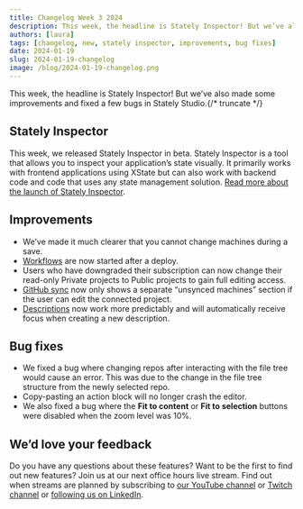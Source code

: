 ```yaml
---
title: Changelog Week 3 2024
description: This week, the headline is Stately Inspector! But we’ve also made some improvements and fixed a few bugs in Stately Studio.
authors: [laura]
tags: [changelog, new, stately inspector, improvements, bug fixes]
date: 2024-01-19
slug: 2024-01-19-changelog
image: /blog/2024-01-19-changelog.png
---
```


This week, the headline is Stately Inspector! But we’ve also made some improvements and fixed a few bugs in Stately Studio.{/* truncate */}

## Stately Inspector

This week, we released Stately Inspector in beta. Stately Inspector is a tool that allows you to inspect your application’s state visually. It primarily works with frontend applications using XState but can also work with backend code and code that uses any state management solution. [Read more about the launch of Stately Inspector](/blog/2024-01-15-stately-inspector).

## Improvements

- We’ve made it much clearer that you cannot change machines during a save.
- [Workflows](/docs/stately-sky-getting-started) are now started after a deploy.
- Users who have downgraded their subscription can now change their read-only Private projects to Public projects to gain full editing access.
- [GitHub sync](https://stately.ai/docs/import-from-github) now only shows a separate “unsynced machines” section if the user can edit the connected project.
- [Descriptions](/docs/descriptions) now work more predictably and will automatically receive focus when creating a new description.

## Bug fixes

- We fixed a bug where changing repos after interacting with the file tree would cause an error. This was due to the change in the file tree structure from the newly selected repo.
- Copy-pasting an action block will no longer crash the editor.
- We also fixed a bug where the **Fit to content** or **Fit to selection** buttons were disabled when the zoom level was 10%.

## We’d love your feedback

Do you have any questions about these features? Want to be the first to find out new features? Join us at our next office hours live stream. Find out when streams are planned by subscribing to [our YouTube channel](https://www.youtube.com/@Statelyai) or [Twitch channel](https://www.twitch.tv/statelyai) or [following us on LinkedIn](https://www.linkedin.com/company/statelyai/).